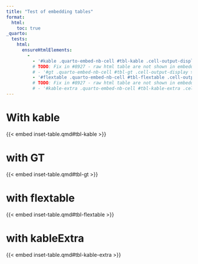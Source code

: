 ```yaml
---
title: "Test of embedding tables"
format:
  html:
    toc: true
_quarto:
  tests:
    html: 
      ensureHtmlElements:
        - 
          - '#kable .quarto-embed-nb-cell #tbl-kable .cell-output-display > *'
          # TODO: Fix in #8927 - raw html table are not shown in embedded output
          # - '#gt .quarto-embed-nb-cell #tbl-gt .cell-output-display > *'
          - '#flextable .quarto-embed-nb-cell #tbl-flextable .cell-output-display > *'
          # TODO: Fix in #8927 - raw html table are not shown in embedded output
          # - '#kable-extra .quarto-embed-nb-cell #tbl-kable-extra .cell-output-display > *'
---
```


# With kable {#kable}

{{< embed inset-table.qmd#tbl-kable >}}

# with GT {#gt}

{{< embed inset-table.qmd#tbl-gt >}}

# with flextable {#flextable}

{{< embed inset-table.qmd#tbl-flextable >}}

# with kableExtra {#kable-extra}

{{< embed inset-table.qmd#tbl-kable-extra >}}

